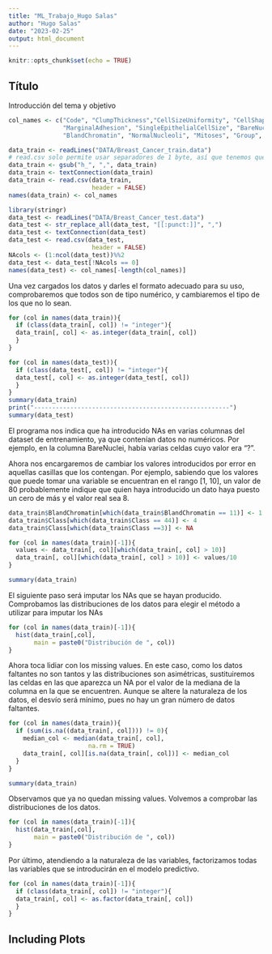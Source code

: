```yaml
---
title: "ML_Trabajo_Hugo Salas"
author: "Hugo Salas"
date: "2023-02-25"
output: html_document
---
```


```r
knitr::opts_chunk$set(echo = TRUE)
```

## Título
Introducción del tema y objetivo

```r
col_names <- c("Code", "ClumpThickness","CellSizeUniformity", "CellShapeUniformity",
               "MarginalAdhesion", "SingleEpithelialCellSize", "BareNuclei",
               "BlandChromatin", "NormalNucleoli", "Mitoses", "Group", "Class")

data_train <- readLines("DATA/Breast_Cancer_train.data")
# read.csv solo permite usar separadores de 1 byte, así que tenemos que recurrir a otras opciones
data_train <- gsub("h_", ",", data_train)
data_train <- textConnection(data_train)
data_train <- read.csv(data_train,
                       header = FALSE)
names(data_train) <- col_names

library(stringr)
data_test <- readLines("DATA/Breast_Cancer_test.data")
data_test <- str_replace_all(data_test, "[[:punct:]]", ",")
data_test <- textConnection(data_test)
data_test <- read.csv(data_test,
                       header = FALSE)
NAcols <- (1:ncol(data_test))%%2
data_test <- data_test[!NAcols == 0]
names(data_test) <- col_names[-length(col_names)]
```

Una vez cargados los datos y darles el formato adecuado para su uso, comprobaremos que todos son de tipo numérico, y cambiaremos el tipo de los que no lo sean.

```r
for (col in names(data_train)){
  if (class(data_train[, col]) != "integer"){
  data_train[, col] <- as.integer(data_train[, col])
  }
}

for (col in names(data_test)){
  if (class(data_test[, col]) != "integer"){
  data_test[, col] <- as.integer(data_test[, col])
  }
}
summary(data_train)
print("------------------------------------------------------")
summary(data_test)
```
El programa nos indica que ha introducido NAs en varias columnas del dataset de entrenamiento, ya que contenían datos no numéricos. Por ejemplo, en la columna BareNuclei, había varias celdas cuyo valor era "?".

Ahora nos encargaremos de cambiar los valores introducidos por error en aquellas casillas que los contengan. Por ejemplo, sabiendo que los valores que puede tomar una variable se encuentran en el rango [1, 10], un valor de 80 probablemente indique que quien haya introducido un dato haya puesto un cero de más y el valor real sea 8.

```r

data_train$BlandChromatin[which(data_train$BlandChromatin == 11)] <- 1
data_train$Class[which(data_train$Class == 44)] <- 4
data_train$Class[which(data_train$Class ==3)] <- NA

for (col in names(data_train)[-1]){
  values <- data_train[, col][which(data_train[, col] > 10)]
  data_train[, col][which(data_train[, col] > 10)] <- values/10
}

summary(data_train)
```



El siguiente paso será imputar los NAs que se hayan producido. Comprobamos las distribuciones de los datos para elegir el método a utilizar para imputar los NAs

```r
for (col in names(data_train)[-1]){
  hist(data_train[,col],
       main = paste0("Distribución de ", col))
}
```

Ahora toca lidiar con los missing values. En este caso, como los datos faltantes no son tantos y las distribuciones son asimétricas, sustituiremos las celdas en las que aparezca un NA por el valor de la mediana de la columna en la que se encuentren. Aunque se altere la naturaleza de los datos, el desvío será mínimo, pues no hay un gran número de datos faltantes.

```r
for (col in names(data_train)){
  if (sum(is.na((data_train[, col]))) != 0){
    median_col <- median(data_train[, col],
                      na.rm = TRUE)
    data_train[, col][is.na(data_train[, col])] <- median_col
  }
}

summary(data_train)
```
Observamos que ya no quedan missing values. Volvemos a comprobar las distribuciones de los datos.

```r
for (col in names(data_train)[-1]){
  hist(data_train[,col],
       main = paste0("Distribución de ", col))
}
```

Por último, atendiendo a la naturaleza de las variables, factorizamos todas las variables que se introducirán en el modelo predictivo.

```r
for (col in names(data_train)[-1]){
  if (class(data_train[, col]) != "integer"){
  data_train[, col] <- as.factor(data_train[, col])
  }
}
```


## Including Plots

```r
```

